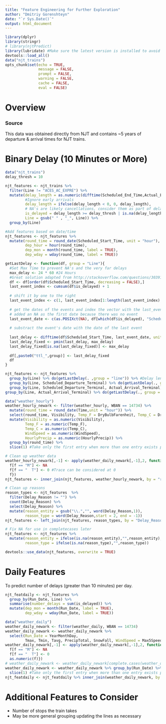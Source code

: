 ```yaml
---
title: "Feature Engineering for Further Exploration"
author: "Dmitriy Gorenshteyn"
date: "`r Sys.Date()`"
output: html_document
---
```


```r
library(dplyr)
library(stringr)
# library(njtPredict)
library(lubridate) #Make sure the latest version is installed to avoid error in rounding dates
devtools::load_all()
data("njt_trains")
opts_chunk$set(echo = TRUE,
               message = FALSE,
               prompt = FALSE,
               warning = FALSE,
               cache = FALSE,
               eval = FALSE)

```

# Overview  

### Source  
This data was obtained directly from NJT and contains ~5 years of departure & arrival times for NJT trains.  


# Binary Delay (10 Minutes or More)  
```r
data("njt_trains")
delay_thresh = 10

njt_features <- njt_trains %>% 
  filter(Line != "ACES_AC_EXPRE") %>% 
  mutate(delay_length = as.numeric(difftime(Scheduled_End_Time,Actual_End_Time, units = "mins")),
         #Ignore early arrivals
         delay_length = ifelse(delay_length < 0, 0, delay_length), 
         # NA's are likely cancellations, consider them as part of delays
         is_delayed = delay_length >= delay_thresh | is.na(delay_length),
         Line = gsub(" " , "_", Line)) %>% 
  group_by(Line)
```

```r
#Add features based on date/time
njt_features <- njt_features %>% 
  mutate(round_time = round_date(Scheduled_Start_Time, unit = "hour"), # Used as key to match to weather
         dep_hour = hour(round_time),
         dep_mon = month(round_time, label = TRUE),
         dep_wday = wday(round_time, label = TRUE))
```


```r
getLastDelay <- function(df, group = "Line"){
  #Set Max Time to prevent NA's and the very far delays  
  max_delay <- 24 * 60 #24 Hours
  #Great solution adapted from http://stackoverflow.com/questions/30391333/calculate-days-since-last-event-in-r
  df <- df[order(df$Scheduled_Start_Time, decreasing = FALSE),]
  last_event_index <- cumsum(df$is_delayed) + 1
  
  # shift it by one to the right
  last_event_index <- c(1, last_event_index[1:length(last_event_index) - 1])
  
  # get the dates of the events and index the vector with the last_event_index, 
  # added an NA as the first date because there was no event
  last_event_date <- c(as.POSIXct(NA), df[which(df$is_delayed), "Scheduled_Start_Time"])[last_event_index]
  
  # substract the event's date with the date of the last event
  
  last_delay <- difftime(df$Scheduled_Start_Time, last_event_date, units = "mins")
  last_delay_fixed <- pmin(last_delay, max_delay)
  last_delay_fixed[is.na(last_delay_fixed)] <- max_delay
  
  df[,paste0("ttl_",group)] <- last_delay_fixed
  df
}

njt_features <- njt_features %>% 
  group_by(Line) %>% do(getLastDelay(. ,group = "line")) %>% #Delay length on line
  group_by(Line, Scheduled_Departure_Terminal) %>% do(getLastDelay(., group = "dep_line")) %>% #Delay length considering departure station
  group_by(Line, Scheduled_Departure_Terminal, Actual_Arrival_Terminal) %>% do(getLastDelay(., group = "dep_arv_line")) %>% 
group_by(Line, Actual_Arrival_Terminal) %>% do(getLastDelay(., group = "arv_line"))#Delay length only arrival station 

```

```r
data("weather_hourly")
weather_hourly_newark <- filter(weather_hourly, WBAN == 14734) %>% 
  mutate(round_time = round_date(Time,unit = "hour")) %>% 
  select(round_time, Visibility, Temp_F = DryBulbFarenheit, Temp_C = DryBulbCelsius, WindSpeed, HourlyPrecip) %>% 
  mutate(Visibility = as.numeric(Visibility),
         Temp_F = as.numeric(Temp_F),
         Temp_C = as.numeric(Temp_C),
         WindSpeed = as.numeric(WindSpeed),
         HourlyPrecip = as.numeric(HourlyPrecip)) %>% 
  group_by(round_time) %>% 
  slice(1) #Take only the first entry when more than one entry exists per hour

# Clean up weather data
weather_hourly_newark[,-1] <- apply(weather_daily_newark[,-1],2, function(f){
  f[f == "M"] <- NA
  f[f == "  T"] <- 0 #Trace can be considered at 0
  f}) 
njt_features <- inner_join(njt_features, weather_hourly_newark, by = "round_time")
```

```r
# Clean up reasons
reason_types <- njt_features  %>% 
  filter(Delay_Reason != "") %>%
  count(Delay_Reason) %>%
  select(Delay_Reason) %>% 
  mutate(reason_entity = gsub("\\.","", word(Delay_Reason,1)),
         reason_type = word(Delay_Reason,start = 2, end = -1))
njt_features <- left_join(njt_features, reason_types, by = "Delay_Reason")

# Fix NA for use in completecases later
njt_features <- njt_features %>% 
  mutate(reason_entity = ifelse(is.na(reason_entity),"",reason_entity),
         reason_type = ifelse(is.na(reason_type),"",reason_type))

```


```r
devtools::use_data(njt_features, overwrite = TRUE)
```


# Daily Features  
To predict number of delays (greater than 10 minutes) per day.  

```r
njt_featdaily <- njt_features %>% 
  group_by(Run_Date, Line) %>% 
  summarise(number_delays = sum(is_delayed)) %>% 
  mutate(dep_mon = month(Run_Date, label = TRUE),
         dep_wday = wday(Run_Date, label = TRUE))

```

```r
data("weather_daily")
weather_daily_newark <- filter(weather_daily, WBAN == 14734)
weather_daily_newark <- weather_daily_newark %>% 
  select(Run_Date = YearMonthDay,
         Tmax, Tmin, Tavg, PrecipTotal, SnowFall, WindSpeed = Max5Speed)
weather_daily_newark[,-1] <- apply(weather_daily_newark[,-1],2, function(f){
  f[f == "M"] <- NA
  f[f == "  T"] <- 0
  as.numeric(f)}) 
# weather_daily_newark <- weather_daily_newark[complete.cases(weather_daily_newark),] #Toss NA's
weather_daily_newark <- weather_daily_newark %>% group_by(Run_Date) %>% 
  slice(1) #Take only the first entry when more than one entry exists per hour
njt_featdaily <- njt_featdaily %>% inner_join(weather_daily_newark, by = "Run_Date" )
```


# Additional Features to Consider  
* Number of stops the train takes  
* May be more general grouping updating the lines as necessary
